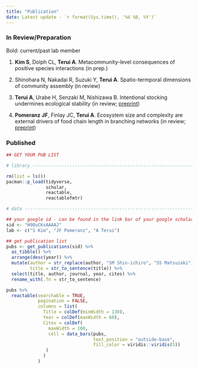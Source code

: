 ```yaml
---
title: "Publication"
date: Latest update - `r format(Sys.time(), '%d %B, %Y')`
---
```


### In Review/Preparation

Bold: current/past lab member

1.  **Kim S**, Dolph CL, **Terui A**. Metacommunity-level consequences of positive species interactions (in prep.)

2.  Shinohara N, Nakadai R, Suzuki Y, **Terui A**. Spatio-termporal dimensions of community assembly (in review)

3.  **Terui A**, Urabe H, Senzaki M, Nishizawa B. Intentional stocking undermines ecological stability (in review; [preprint](https://www.biorxiv.org/content/10.1101/2022.02.24.481650v1))

4.  **Pomeranz** **JF**, Finlay JC, **Terui A**. Ecosystem size and complexity are external drivers of food chain length in branching networks (in review; [preprint](https://ecoevorxiv.org/3h2rd/))

### Published

```r
## GET YOUR PUB LIST

# library -----------------------------------------------------------------

rm(list = ls())
pacman::p_load(tidyverse,
               scholar,
               reactable,
               reactablefmtr)

# data --------------------------------------------------------------------

## your google id - can be found in the link bar of your google scholar page
sid <- "H9OuCKsAAAAJ"
lab <- c("S Kim", "JF Pomeranz", "A Terui")

## get publication list
pubs <- get_publications(sid) %>% 
  as_tibble() %>% 
  arrange(desc(year)) %>% 
  mutate(author = str_replace(author, "SM Shin-ichiro", "SS Matsuzaki"),
         title = str_to_sentence(title)) %>% 
  select(title, author, journal, year, cites) %>%
  rename_with(.fn = str_to_sentence)

pubs %>% 
  reactable(searchable = TRUE,
            pagination = FALSE,
            columns = list(
              Title = colDef(minWidth = 130),
              Year = colDef(maxWidth = 60),
              Cites = colDef(
                maxWidth = 100,
                cell = data_bars(pubs,
                                 text_position = "outside-base",
                                 fill_color = viridis::viridis(5))
               )
              )
            )
```
